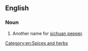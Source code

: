 ==English==

===Noun===
{{en-noun}}

# Another name for [[sichuan pepper]].

[[Category:en:Spices and herbs]]